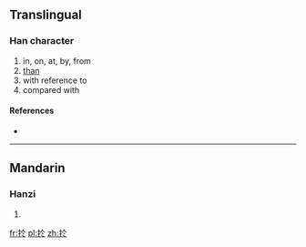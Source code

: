 {{also|于}}
==Translingual==

===Han character===
{{Han char|rn=64|rad=手|as=04|sn=7|four=|canj=手人卜 (QOY)}}

# in, on, at, by, from
# [[than]]
# with reference to
# compared with

====References====
* {{Han ref|kx=0419.040|dkj=11839|dj=0765.270|hdz=31840.050|uh=6275|ud=25205}}

----

==Mandarin==

===Hanzi===
{{cmn-hanzi|pin=[[yú]] ([[yu2]])|wg=yü<sup>2</sup>}}

# {{defn|lang=cmn|sort=手04}}

[[fr:扵]]
[[pl:扵]]
[[zh:扵]]